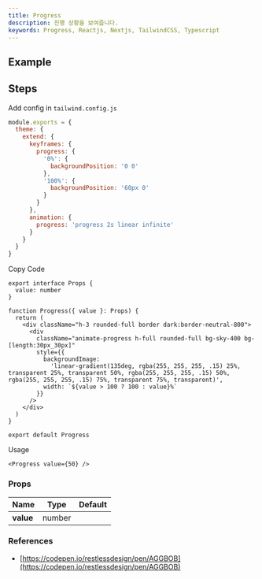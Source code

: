 ```yaml
---
title: Progress
description: 진행 상황을 보여줍니다.
keywords: Progress, Reactjs, Nextjs, TailwindCSS, Typescript
---
```


## Example

<Storybook url="https://workshop.kidow.me/?path=/docs/components-progress-v1--docs" />

## Steps

<Steps>

<Step>Add config in `tailwind.config.js`</Step>

```js title="tailwind.config.js"
module.exports = {
  theme: {
    extend: {
      keyframes: {
        progress: {
          '0%': {
            backgroundPosition: '0 0'
          },
          '100%': {
            backgroundPosition: '60px 0'
          }
        }
      },
      animation: {
        progress: 'progress 2s linear infinite'
      }
    }
  }
}
```

<Step>Copy Code</Step>

```tsx title="components/Progress/index.tsx"
export interface Props {
  value: number
}

function Progress({ value }: Props) {
  return (
    <div className="h-3 rounded-full border dark:border-neutral-800">
      <div
        className="animate-progress h-full rounded-full bg-sky-400 bg-[length:30px_30px]"
        style={{
          backgroundImage:
            'linear-gradient(135deg, rgba(255, 255, 255, .15) 25%, transparent 25%, transparent 50%, rgba(255, 255, 255, .15) 50%, rgba(255, 255, 255, .15) 75%, transparent 75%, transparent)',
          width: `${value > 100 ? 100 : value}%`
        }}
      />
    </div>
  )
}

export default Progress
```

<Step>Usage</Step>

```tsx
<Progress value={50} />
```

</Steps>

### Props

| Name                  |  Type  | Default |
| :-------------------- | :----: | :-----: |
| **value**<Required /> | number |         |

### References

- [https://codepen.io/restlessdesign/pen/AGGBOB](https://codepen.io/restlessdesign/pen/AGGBOB)
